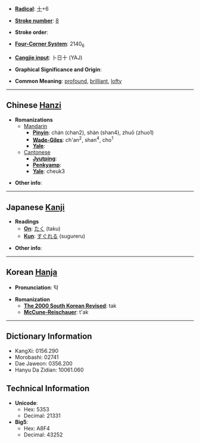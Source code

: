 * '''[[Wiktionary:Chinese radical index| Radical]]''': [[Wiktionary:Chinese radical index 十|十]]+6

* '''[[Wiktionary:Chinese total strokes index|Stroke number]]''': [[Wiktionary:Chinese total strokes index 8|8]]

* '''Stroke order''': 

* '''[[Wiktionary:Chinese four corner index|Four-Corner System]]''': 2140<sub>6</sub>

* '''[[Wiktionary:Chinese Cangjie index|Cangjie input]]''': 卜日十 (YAJ)

* '''Graphical Significance and Origin''': 

* '''Common Meaning''': [[profound]], [[brilliant]], [[lofty]]

----

== Chinese [[Hanzi]] ==

* '''Romanizations'''
** [[Mandarin]]
*** '''[[Pinyin]]''': chán (chan2), shàn (shan4), zhuō (zhuo1)
*** '''[[Wade-Giles]]''': ch'an<sup>2</sup>, shan<sup>4</sup>, cho<sup>1</sup>
*** '''[[Yale]]''': 
**[[Cantonese]]
***'''[[Jyutping]]''':
***'''[[Penkyamp]]''': 
***'''[[Yale]]''': cheuk3

* '''Other info''': 

----

== Japanese [[Kanji]] ==

* '''Readings'''
** '''[[On]]''': [[たく]] (taku)
** '''[[Kun]]''': [[すぐれる]] (sugureru)

* '''Other info''':  

----

== Korean [[Hanja]] ==

* '''Pronunciation''': 탁

* '''Romanization'''
** '''[[The 2000 South Korean Revised Romanization|The 2000 South Korean Revised]]''': tak
** '''[[McCune-Reischauer]]''': t'ak

----

== Dictionary Information ==

* KangXi: 0156.290
* Morobashi: 02741
* Dae Jaweon: 0356.200
* Hanyu Da Zidian: 10061.060

== Technical Information ==

* '''Unicode''':
** Hex: 5353
** Decimal: 21331
* '''Big5''':
** Hex: A8F4
** Decimal: 43252
